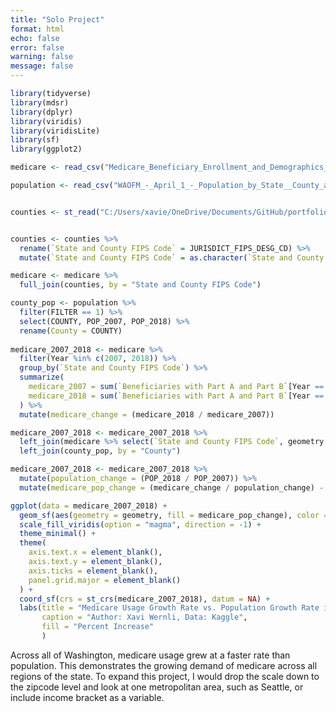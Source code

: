 ```yaml
---
title: "Solo Project"
format: html
echo: false
error: false
warning: false
message: false
---
```


```r
library(tidyverse)
library(mdsr)
library(dplyr)
library(viridis)
library(viridisLite)
library(sf)
library(ggplot2)

medicare <- read_csv("Medicare_Beneficiary_Enrollment_and_Demographics__Washington_State_and_Counties__2007-2018_20250402.csv")

population <- read_csv("WAOFM_-_April_1_-_Population_by_State__County_and_City__1990_to_Present_20250403.csv")


counties <- st_read("C:/Users/xavie/OneDrive/Documents/GitHub/portfolio-xaviwernli/bw/WA_County_Boundaries.geojson", quiet = TRUE)


counties <- counties %>%
  rename(`State and County FIPS Code` = JURISDICT_FIPS_DESG_CD) %>% 
  mutate(`State and County FIPS Code` = as.character(`State and County FIPS Code`))

medicare <- medicare %>% 
  full_join(counties, by = "State and County FIPS Code")
```

```r
county_pop <- population %>% 
  filter(FILTER == 1) %>% 
  select(COUNTY, POP_2007, POP_2018) %>% 
  rename(County = COUNTY)
  
medicare_2007_2018 <- medicare %>% 
  filter(Year %in% c(2007, 2018)) %>% 
  group_by(`State and County FIPS Code`) %>% 
  summarize(
    medicare_2007 = sum(`Beneficiaries with Part A and Part B`[Year == 2007], na.rm = TRUE),
    medicare_2018 = sum(`Beneficiaries with Part A and Part B`[Year == 2018], na.rm = TRUE)
  ) %>%
  mutate(medicare_change = (medicare_2018 / medicare_2007))

medicare_2007_2018 <- medicare_2007_2018 %>% 
  left_join(medicare %>% select(`State and County FIPS Code`, geometry, County), by = "State and County FIPS Code") %>% 
  left_join(county_pop, by = "County")

medicare_2007_2018 <- medicare_2007_2018 %>% 
  mutate(population_change = (POP_2018 / POP_2007)) %>% 
  mutate(medicare_pop_change = (medicare_change / population_change) - 1)
```

```r
ggplot(data = medicare_2007_2018) +
  geom_sf(aes(geometry = geometry, fill = medicare_pop_change), color = "white") +
  scale_fill_viridis(option = "magma", direction = -1) +
  theme_minimal() +
  theme(
    axis.text.x = element_blank(),
    axis.text.y = element_blank(),
    axis.ticks = element_blank(),
    panel.grid.major = element_blank()
  ) +
  coord_sf(crs = st_crs(medicare_2007_2018), datum = NA) +
  labs(title = "Medicare Usage Growth Rate vs. Population Growth Rate in Washington Counties: 2007 - 2018",
       caption = "Author: Xavi Wernli, Data: Kaggle",
       fill = "Percent Increase"
       )
```
Across all of Washington, medicare usage grew at a faster rate than population. This demonstrates the growing demand of medicare across all regions of the state. To expand this project, I would drop the scale down to the zipcode level and look at one metropolitan area, such as Seattle, or include income bracket as a variable.
